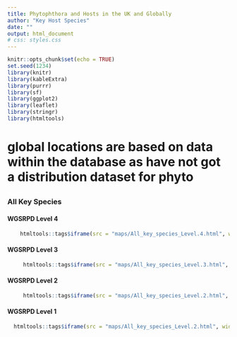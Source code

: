 ```yaml
---
title: Phytophthora and Hosts in the UK and Globally
author: "Key Host Species"
date: ""
output: html_document
# css: styles.css
---
```

  
```r
knitr::opts_chunk$set(echo = TRUE)
set.seed(1234)
library(knitr)
library(kableExtra)
library(purrr)
library(sf)
library(ggplot2)
library(leaflet)
library(stringr)
library(htmltools)
```



# global locations are based on data within the database as have not got a distribution dataset for phyto


## {.tabset}

### All Key Species{.tabset .col-leftmid}

#### WGSRPD Level 4
```r
    htmltools::tags$iframe(src = "maps/All_key_species_Level.4.html", width = "100%", style="height: 100vh;")
```
#### WGSRPD Level 3
```r
     htmltools::tags$iframe(src = "maps/All_key_species_Level.3.html", width = "100%", style="height: 100vh;")
```
#### WGSRPD Level 2
```r
     htmltools::tags$iframe(src = "maps/All_key_species_Level.2.html", width = "100%", style="height: 100vh;")
```
#### WGSRPD Level 1
```r
  htmltools::tags$iframe(src = "maps/All_key_species_Level.2.html", width = "100%", style="height: 100vh;")
```

